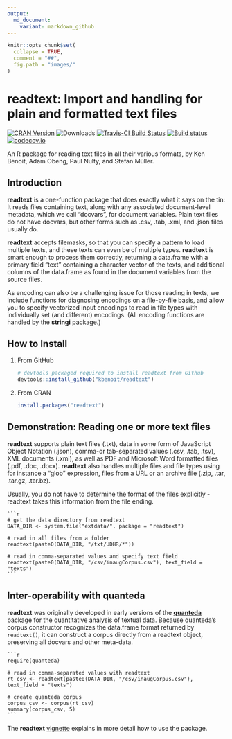```yaml
---
output:
  md_document:
    variant: markdown_github
---
```


<!-- README.md is generated from README.Rmd. Please edit that file -->

```r
knitr::opts_chunk$set(
  collapse = TRUE,
  comment = "##",
  fig.path = "images/"
)
```

# readtext: Import and handling for plain and formatted text files

[![CRAN Version](http://www.r-pkg.org/badges/version/readtext)](https://CRAN.R-project.org/package=readtext)
![Downloads](http://cranlogs.r-pkg.org/badges/readtext)
[![Travis-CI Build Status](https://travis-ci.org/kbenoit/readtext.svg?branch=master)](https://travis-ci.org/kbenoit/readtext)
[![Build status](https://ci.appveyor.com/api/projects/status/x6dtvh2m7mj3b026/branch/master?svg=true)](https://ci.appveyor.com/project/kbenoit/readtext)
[![codecov.io](https://codecov.io/github/kbenoit/readtext/coverage.svg?branch=master)][1]


[1]: https://codecov.io/gh/kbenoit/readtext/branch/master

An R package for reading text files in all their various formats, by Ken Benoit, Adam Obeng, Paul Nulty, and Stefan Müller.

## Introduction

**readtext** is a one-function package that does exactly what it says on the tin: It reads files containing text, along with any associated document-level metadata, which we call "docvars", for document variables.  Plain text files do not have docvars, but other forms such as .csv, .tab, .xml, and .json files usually do.  

**readtext** accepts filemasks, so that you can specify a pattern to load multiple texts, and these texts can even be of multiple types.  **readtext** is smart enough to process them correctly, returning a data.frame with a primary field "text" containing a character vector of the texts, and additional columns of the data.frame as found in the document variables from the source files.

As encoding can also be a challenging issue for those reading in texts, we include functions for diagnosing encodings on a file-by-file basis, and allow you to specify vectorized input encodings to read in file types with individually set (and different) encodings.  (All encoding functions are handled by the **stringi** package.)

## How to Install

1.  From GitHub

    ```r
    # devtools packaged required to install readtext from Github 
    devtools::install_github("kbenoit/readtext") 
    ```

2.  From CRAN

    ```r
    install.packages("readtext")
    ```


## Demonstration: Reading one or more text files

**readtext** supports plain text files (.txt), data in some form of JavaScript Object Notation (.json), comma-or tab-separated values (.csv, .tab, .tsv), XML documents (.xml), as well as PDF and Microsoft Word formatted files (.pdf, .doc, .docx). **readtext** also handles multiple files and file types using for instance a "glob" expression, files from a URL or an archive file (.zip, .tar, .tar.gz, .tar.bz).

Usually, you do not have to determine the format of the files explicitly - readtext takes this information from the file ending.

    ```r
    # get the data directory from readtext
    DATA_DIR <- system.file("extdata/", package = "readtext")
    
    # read in all files from a folder
    readtext(paste0(DATA_DIR, "/txt/UDHR/*"))
    
    # read in comma-separated values and specify text field
    readtext(paste0(DATA_DIR, "/csv/inaugCorpus.csv"), text_field = "texts")
    ```

## Inter-operability with **quanteda**

**readtext** was originally developed in early versions of the [**quanteda**](http:/github.com/kbenoit/quanteda) package for the quantitative analysis of textual data. Because quanteda's corpus constructor recognizes the data.frame format returned by `readtext()`, it can construct a corpus directly from a readtext object, preserving all docvars and other meta-data.

    ```r
    require(quanteda)
    
    # read in comma-separated values with readtext
    rt_csv <- readtext(paste0(DATA_DIR, "/csv/inaugCorpus.csv"), text_field = "texts")
    
    # create quanteda corpus
    corpus_csv <- corpus(rt_csv)
    summary(corpus_csv, 5)
    ```

The **readtext** [vignette](https://github.com/kbenoit/readtext/blob/master/inst/doc/readtext_vignette.Rmd) explains in more detail how to use the package. 



